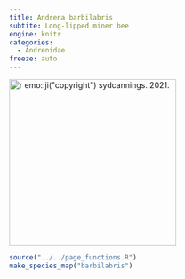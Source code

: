 ```yaml
---
title: Andrena barbilabris
subtite: Long-lipped miner bee
engine: knitr
categories:
  - Andrenidae
freeze: auto
---
```

[![`r emo::ji("copyright")` sydcannings. 2021.](https://inaturalist-open-data.s3.amazonaws.com/photos/134754453/large.jpeg){height=300}](https://inaturalist.ca/observations/82119162)

```r
source("../../page_functions.R")
make_species_map("barbilabris")
```
